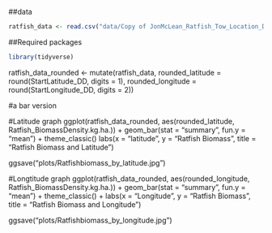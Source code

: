 
##data

```r
ratfish_data <- read.csv("data/Copy of JonMcLean_Ratfish_Tow_Location_Densities(4824).csv")
```

##Required packages

```r
library(tidyverse)
```

ratfish_data_rounded <- mutate(ratfish_data, rounded_latitude = round(StartLatitude_DD, digits = 1), rounded_longitude = round(StartLongitude_DD, digits = 2)) 



#a bar version


#Latitude graph
ggplot(ratfish_data_rounded, aes(rounded_latitude, Ratfish_BiomassDensity.kg.ha.)) +
  geom_bar(stat = "summary", fun.y = "mean") +
  theme_classic()
  labs(x = "latitude", y = "Ratfish Biomass", title = "Ratfish Biomass and Latitude")
  
ggsave("plots/Ratfishbiomass_by_latitude.jpg")

#Longtitude graph
ggplot(ratfish_data_rounded, aes(rounded_longitude, Ratfish_BiomassDensity.kg.ha.)) +
  geom_bar(stat = "summary", fun.y = "mean") +
  theme_classic() +
  labs(x = "Longitude", y = "Ratfish Biomass", title = "Ratfish Biomass and Longitude")

ggsave("plots/Ratfishbiomass_by_longitude.jpg")